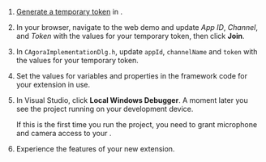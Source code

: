 <PlatformWrapper platform="windows">

1. [Generate a temporary token](../get-started/manage-agora-account#generate-a-temporary-token) in <Vg k="CONSOLE" /> .

2. In your browser, navigate to the <Link target="_blank" to="{{Global.DEMO_BASIC_VIDEO_CALL_URL}}"><Vg k="COMPANY" /> web demo</Link> and update _App ID_, _Channel_, and _Token_ with the values for your temporary token, then click **Join**.

3. In `CAgoraImplementationDlg.h`, update `appId`, `channelName` and `token` with the values for your temporary token.

4. Set the values for variables and properties in the framework code for your extension in use.

5.  In Visual Studio, click **Local Windows Debugger**. A moment later you see the project running on your development device.

    If this is the first time you run the project, you need to grant microphone and camera access to your <Vpl k="CLIENT"/>.

6. Experience the features of your new extension.

</PlatformWrapper>
